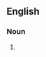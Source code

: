 {{also|slyboot}}
==English==

===Noun===
{{en-noun}}

# {{alternative spelling of|slyboots|lang=en}}